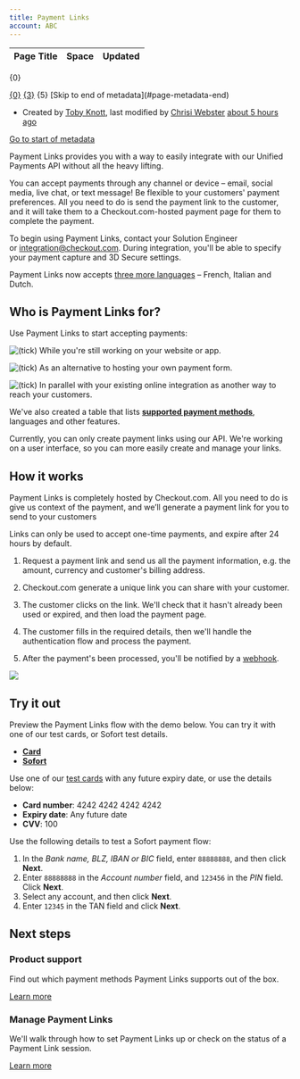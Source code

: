 ```yaml
---
title: Payment Links
account: ABC
---
```


<table class="aui"> <thead> <tr class="header"> <th class="search-result-title">Page Title</th> <th class="search-result-space">Space</th> <th class="search-result-date">Updated</th> </tr> </thead> </table> <p class="search-result-count">{0}</p> <tr class="search-result"> <td class="search-result-title"><a href="{1}" class="content-type-{2}"><span>{0}</span></a></td> <td class="search-result-space"><a class="space" href="/display/{4}/" title="{3}">{3}</a></td> <td class="search-result-date"><span class="date" title="{6}">{5}</span></td> </tr> [Skip to end of metadata](#page-metadata-end)

*   Created by [Toby Knott](    /display/~toby.knott
    ), last modified by [Chrisi Webster](    /display/~chrisiwebster
    ) [about 5 hours ago](/pages/diffpagesbyversion.action?pageId=8489332&selectedPageVersions=82&selectedPageVersions=83 "Show changes")

[Go to start of metadata](#page-metadata-start)

Payment Links provides you with a way to easily integrate with our Unified Payments API without all the heavy lifting.

You can accept payments through any channel or device – email, social media, live chat, or text message! Be flexible to your customers' payment preferences. All you need to do is send the payment link to the customer, and it will take them to a Checkout.com-hosted payment page for them to complete the payment.

To begin using Payment Links, contact your Solution Engineer or [integration@checkout.com](mailto:integration@checkout.com). During integration, you'll be able to specify your payment capture and 3D Secure settings.

Payment Links now accepts [three more languages](/display/DOCS/Product+support) – French, Italian and Dutch.

Who is Payment Links for?
-------------------------

Use Payment Links to start accepting payments:

![(tick)](/s/en_GB/7901/abf7b35644d5a5d1d7e4b0969a83e8eb2b569fb5/_/images/icons/emoticons/check.svg) While you're still working on your website or app.

![(tick)](/s/en_GB/7901/abf7b35644d5a5d1d7e4b0969a83e8eb2b569fb5/_/images/icons/emoticons/check.svg) As an alternative to hosting your own payment form.

![(tick)](/s/en_GB/7901/abf7b35644d5a5d1d7e4b0969a83e8eb2b569fb5/_/images/icons/emoticons/check.svg) In parallel with your existing online integration as another way to reach your customers.

We've also created a table that lists **[supported payment methods](/display/DOCS/Product+support)**, languages and other features.

Currently, you can only create payment links using our API. We're working on a user interface, so you can more easily create and manage your links.

How it works
------------

Payment Links is completely hosted by Checkout.com. All you need to do is give us context of the payment, and we’ll generate a payment link for you to send to your customers

Links can only be used to accept one-time payments, and expire after 24 hours by default.

1.  Request a payment link and send us all the payment information, e.g. the amount, currency and customer's billing address.
2.  Checkout.com generate a unique link you can share with your customer.
    
3.  The customer clicks on the link. We'll check that it hasn't already been used or expired, and then load the payment page.
4.  The customer fills in the required details, then we'll handle the authentication flow and process the payment.
5.  After the payment's been processed, you'll be notified by a [webhook](/display/DOCS/Webhooks).

![](/download/attachments/8489332/Payment%20links.png?version=5&modificationDate=1619775231755&api=v2)

Try it out
----------

Preview the Payment Links flow with the demo below. You can try it with one of our test cards, or Sofort test details.

*   [**Card**](#tabs-406e40e1-4ef9-4cbf-b01f-e1a3efe5507f-1)
*   [**Sofort**](#tabs-406e40e1-4ef9-4cbf-b01f-e1a3efe5507f-2)

Use one of our [test cards](/display/DOCS/Test+card+numbers) with any future expiry date, or use the details below:

*   **Card number**: 4242 4242 4242 4242
*   **Expiry date**: Any future date
*   **CVV**: 100

Use the following details to test a Sofort payment flow:

1.  In the _Bank name, BLZ, IBAN_ _or BIC_ field, enter `88888888`, and then click **Next**.
2.  Enter `88888888` in the _Account number_ field, and `123456` in the _PIN_ field. Click **Next**.
3.  Select any account, and then click **Next**.
4.  Enter `12345` in the TAN field and click **Next**.

  

Next steps
----------

### Product support

Find out which payment methods Payment Links supports out of the box.

[Learn more](https://docs.checkout.com/integrate/product-support)

### Manage Payment Links

We'll walk through how to set Payment Links up or check on the status of a Payment Link session.

[Learn more](https://docs.checkout.com/integrate/payment-links/manage-payment-links)
